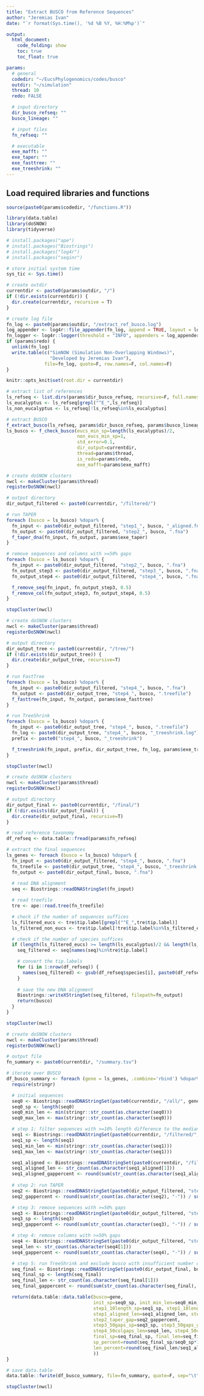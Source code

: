 ```yaml
---
title: "Extract BUSCO from Reference Sequences"
author: "Jeremias Ivan"
date: "`r format(Sys.time(), '%d %B %Y, %H:%M%p')`"

output:
  html_document:
    code_folding: show
    toc: true
    toc_float: true

params:
  # general
  codedir: "~/EucsPhylogenomics/codes/busco"
  outdir: "~/simulation"
  thread: 10
  redo: FALSE

  # input directory
  dir_busco_refseq: ""
  busco_lineage: ""

  # input files
  fn_refseq: ""

  # executable
  exe_mafft: ""
  exe_taper: ""
  exe_fasttree: ""
  exe_treeshrink: ""
---
```


## Load required libraries and functions
```r
source(paste0(params$codedir, "/functions.R"))

library(data.table)
library(doSNOW)
library(tidyverse)
```

```r
# install.packages("ape")
# install.packages("Biostrings")
# install.packages("log4r")
# install.packages("seqinr")

# store initial system time
sys_tic <- Sys.time()

# create outdir
currentdir <- paste0(params$outdir, "/")
if (!dir.exists(currentdir)) {
  dir.create(currentdir, recursive = T)
}

# create log file
fn_log <- paste0(params$outdir, "/extract_ref_busco.log")
log_appender <- log4r::file_appender(fn_log, append = TRUE, layout = log4r::default_log_layout())
fn_logger <- log4r::logger(threshold = "INFO", appenders = log_appender)
if (params$redo) {
  unlink(fn_log)
  write.table(c("SimNOW (Simulation Non-Overlapping Windows)",
                "Developed by Jeremias Ivan"),
              file=fn_log, quote=F, row.names=F, col.names=F)
}

knitr::opts_knit$set(root.dir = currentdir)
```

```r
# extract list of references
ls_refseq <- list.dirs(params$dir_busco_refseq, recursive=F, full.names=F)
ls_eucalyptus <- ls_refseq[grepl("^E_",ls_refseq)]
ls_non_eucalyptus <- ls_refseq[!ls_refseq%in%ls_eucalyptus]

# extract BUSCO
f_extract_busco(ls_refseq, params$dir_busco_refseq, params$busco_lineage, currentdir, params$redo)
ls_busco <- f_check_busco(eucs_min_sp=length(ls_eucalyptus)/2,
                          non_eucs_min_sp=1,
                          std_error=0.1,
                          dir_output=currentdir,
                          thread=params$thread,
                          is_redo=params$redo,
                          exe_mafft=params$exe_mafft)
```

```r
# create doSNOW clusters
nwcl <- makeCluster(params$thread)
registerDoSNOW(nwcl)

# output directory
dir_output_filtered <- paste0(currentdir, "/filtered/")

# run TAPER
foreach (busco = ls_busco) %dopar% {
  fn_input <- paste0(dir_output_filtered, "step1_", busco, "_aligned.fna")
  fn_output <- paste0(dir_output_filtered, "step2_", busco, ".fna")
  f_taper_dna(fn_input, fn_output, params$exe_taper)
}

# remove sequences and columns with >=50% gaps
foreach (busco = ls_busco) %dopar% {
  fn_input <- paste0(dir_output_filtered, "step2_", busco, ".fna")
  fn_output_step3 <- paste0(dir_output_filtered, "step3_", busco, ".fna")
  fn_output_step4 <- paste0(dir_output_filtered, "step4_", busco, ".fna")

  f_remove_seq(fn_input, fn_output_step3, 0.5)
  f_remove_col(fn_output_step3, fn_output_step4, 0.5)
}

stopCluster(nwcl)
```

```r
# create doSNOW clusters
nwcl <- makeCluster(params$thread)
registerDoSNOW(nwcl)

# output directory
dir_output_tree <- paste0(currentdir, "/tree/")
if (!dir.exists(dir_output_tree)) {
  dir.create(dir_output_tree, recursive=T)
}

# run FastTree
foreach (busco = ls_busco) %dopar% {
  fn_input <- paste0(dir_output_filtered, "step4_", busco, ".fna")
  fn_output <- paste0(dir_output_tree, "step4_", busco, ".treefile")
  f_fasttree(fn_input, fn_output, params$exe_fasttree)
}

# run TreeShrink
foreach (busco = ls_busco) %dopar% {
  fn_input <- paste0(dir_output_tree, "step4_", busco, ".treefile")
  fn_log <- paste0(dir_output_tree, "step4_", busco, "_treeshrink.log")
  prefix <- paste0("step4_", busco, "_treeshrink")

  f_treeshrink(fn_input, prefix, dir_output_tree, fn_log, params$exe_treeshrink)
}

stopCluster(nwcl)
```

```r
# create doSNOW clusters
nwcl <- makeCluster(params$thread)
registerDoSNOW(nwcl)

# output directory
dir_output_final <- paste0(currentdir, "/final/")
if (!dir.exists(dir_output_final)) {
  dir.create(dir_output_final, recursive=T)
}

# read reference taxonomy
df_refseq <- data.table::fread(params$fn_refseq)

# extract the final sequences
ls_genes <- foreach (busco = ls_busco) %dopar% {
  fn_input <- paste0(dir_output_filtered, "step4_", busco, ".fna")
  fn_treefile <- paste0(dir_output_tree, "step4_", busco, "_treeshrink.treefile")
  fn_output <- paste0(dir_output_final, busco, ".fna")
    
  # read DNA alignment
  seq <- Biostrings::readDNAStringSet(fn_input)

  # read treefile
  tre <- ape::read.tree(fn_treefile)

  # check if the number of sequences suffices
  ls_filtered_eucs <- tre$tip.label[grepl("^E_",tre$tip.label)]
  ls_filtered_non_eucs <- tre$tip.label[!tre$tip.label%in%ls_filtered_eucs]

  # check if the number of species suffices
  if (length(ls_filtered_eucs) >= length(ls_eucalyptus)/2 && length(ls_filtered_non_eucs) >= 1) {
    seq_filtered <- seq[names(seq)%in%tre$tip.label]

    # convert the tip.labels
    for (i in 1:nrow(df_refseq)) {
      names(seq_filtered) <- gsub(df_refseq$species[i], paste0(df_refseq$species[i], "_", df_refseq$section[i], "_", df_refseq$subgenus[i]), names(seq_filtered))
    }
    
    # save the new DNA alignment
    Biostrings::writeXStringSet(seq_filtered, filepath=fn_output)
    return(busco)
  }
}

stopCluster(nwcl)
```

```r
# create doSNOW clusters
nwcl <- makeCluster(params$thread)
registerDoSNOW(nwcl)

# output file
fn_summary <- paste0(currentdir, "/summary.tsv")

# iterate over BUSCO
df_busco_summary <- foreach (gene = ls_genes, .combine='rbind') %dopar% {
  require(stringr)

  # initial sequences
  seq0 <- Biostrings::readDNAStringSet(paste0(currentdir, "/all/", gene, ".fna"))
  seq0_sp <- length(seq0)
  seq0_min_len <- min(stringr::str_count(as.character(seq0)))
  seq0_max_len <- max(stringr::str_count(as.character(seq0)))

  # step 1: filter sequences with >=10% length difference to the median length
  seq1 <- Biostrings::readDNAStringSet(paste0(currentdir, "/filtered/", gene, ".fna"))
  seq1_sp <- length(seq1)
  seq1_min_len <- min(stringr::str_count(as.character(seq1)))
  seq1_max_len <- max(stringr::str_count(as.character(seq1)))

  seq1_aligned <- Biostrings::readDNAStringSet(paste0(currentdir, "/filtered/", gene, "_aligned.fna"))
  seq1_aligned_len <- str_count(as.character(seq1_aligned[1]))
  seq1_aligned_gappercent <- round(sum(str_count(as.character(seq1_aligned), "-")) / sum(str_count(as.character(seq1_aligned))) * 100, 3)
  
  # step 2: run TAPER
  seq2 <- Biostrings::readDNAStringSet(paste0(dir_output_filtered, "step2_", busco, ".fna"))
  seq2_gappercent <- round(sum(str_count(as.character(seq2), "-")) / sum(str_count(as.character(seq2))) * 100, 3)

  # step 3: remove sequences with >=50% gaps
  seq3 <- Biostrings::readDNAStringSet(paste0(dir_output_filtered, "step3_", busco, ".fna"))
  seq3_sp <- length(seq3)
  seq3_gappercent <- round(sum(str_count(as.character(seq3), "-")) / sum(str_count(as.character(seq3))) * 100, 3)

  # step 4: remove columns with >=50% gaps
  seq4 <- Biostrings::readDNAStringSet(paste0(dir_output_filtered, "step4_", busco, ".fna"))
  seq4_len <- str_count(as.character(seq4[1]))
  seq4_gappercent <- round(sum(str_count(as.character(seq4), "-")) / sum(str_count(as.character(seq4))) * 100, 3)

  # step 5: run TreeShrink and exclude busco with insufficient number of species
  seq_final <- Biostrings::readDNAStringSet(paste0(dir_output_final, busco, ".fna"))
  seq_final_sp <- length(seq_final)
  seq_final_len <- str_count(as.character(seq_final[1]))
  seq_final_gappercent <- round(sum(str_count(as.character(seq_final), "-")) / sum(str_count(as.character(seq_final))) * 100, 3)

  return(data.table::data.table(busco=gene,
                                init_sp=seq0_sp, init_min_len=seq0_min_len, init_max_len=seq0_max_len,
                                step1_10length_sp=seq1_sp, step1_10length_min_len=seq1_min_len, step1_10length_max_len=seq1_max_len,
                                step1_aligned_len=seq1_aligned_len, step1_aligned_gap=seq1_aligned_gappercent,
                                step2_taper_gap=seq2_gappercent,
                                step3_50gaps_sp=seq3_sp, step3_50gaps_gap=seq3_gappercent,
                                step4_50colgaps_len=seq4_len, step4_50colgaps_gap=seq4_gappercent,
                                final_sp=seq_final_sp, final_len=seq_final_len, final_gap=seq_final_gappercent,
                                sp_percent=round(seq_final_sp/seq0_sp*100,3),
                                len_percent=round(seq_final_len/seq1_aligned_len*100,3)
                                ))
}

# save data.table
data.table::fwrite(df_busco_summary, file=fn_summary, quote=F, sep="\t")

stopCluster(nwcl)
```